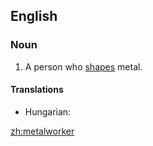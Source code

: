 ==English==

===Noun===
{{en-noun}}

# A person who [[shape]]s metal.

====Translations====
{{trans-top|a person who shapes metal}}
* Hungarian: {{t-|hu|kohász}}
{{trans-mid}}
{{trans-bottom}}

[[zh:metalworker]]